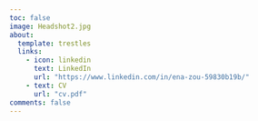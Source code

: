 ```yaml
---
toc: false
image: Headshot2.jpg
about:
  template: trestles
  links:
    - icon: linkedin
      text: LinkedIn
      url: "https://www.linkedin.com/in/ena-zou-59830b19b/"
    - text: CV
      url: "cv.pdf"
comments: false
---
```

